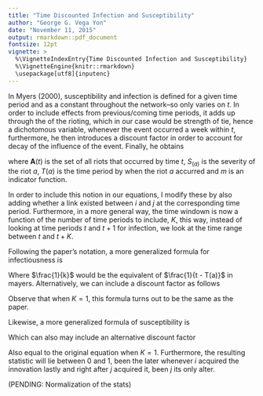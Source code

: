 ```yaml
---
title: "Time Discounted Infection and Susceptibility"
author: "George G. Vega Yon"
date: "November 11, 2015"
output: rmarkdown::pdf_document
fontsize: 12pt
vignette: >
  %\VignetteIndexEntry{Time Discounted Infection and Susceptibility}
  %\VignetteEngine{knitr::rmarkdown}
  \usepackage[utf8]{inputenc}
---
```


In Myers (2000), susceptibility and infection is defined for a given time period and as a constant throughout the network--so only varies on $t$. In order to include effects from previous/coming time periods, it adds up through the \emph{severity} of the rioting, which in our case would be strength of tie, hence a dichotomous variable, whenever the event occurred a week within $t$, furthermore, he then introduces a discount factor in order to account for decay of the influence of the event. Finally, he obtains

\begin{equation}
V_{(t)} = \sum_{a\in \mathbf{A}(t)} \frac{S_{(a)}m_{T(a), T\leq t-T(a)}}{t- T(a)}
\end{equation}

where $\mathbf{A}(t)$ is the set of all riots that occurred by time $t$, $S_{(a)}$ is the severity of the riot $a$, $T(a)$ is the time period by when the riot $a$ accurred and $m$ is an indicator function.

In order to include this notion in our equations, I modify these by also adding whether a link existed between $i$ and $j$ at the corresponding time period. Furthermore, in a more general way, the time windown is now a function of the number of time periods to include, $K$, this way, instead of looking at time periods $t$ and $t+1$ for infection, we look at the time range between $t$ and $t + K$.

\section{Infectiousness}

Following the paper's notation, a more generalized formula for infectiousness is

\begin{equation}\label{eq:infect-dec}
\frac{
\sum_{k=1}^K\sum_{j\neq i} \frac{x_{ji(t+k-1)}z_{j(t+k)}}{k}
}{
\sum_{k=1}^K\sum_{j\neq i} \frac{x_{ji(t+k-1)}z_{j([t+k;T])}}{k}
}
\end{equation}

\noindent Where $\frac{1}{k}$ would be the equivalent of $\frac{1}{t - T(a)}$ in mayers. Alternatively, we can include a discount factor as follows

\begin{equation}\label{eq:infect-exp}
\frac{
\sum_{k=1}^K\sum_{j\neq i} \frac{x_{ji(t+k-1)}z_{j(t+k)}}{(1+r)^{k-1}}
}{
\sum_{k=1}^K\sum_{j\neq i} \frac{x_{ji(t+k-1)}z_{j([t+k;T])}}{(1+r)^{k-1}}
}
\end{equation}

Observe that when $K=1$, this formula turns out to be the same as the paper.


\section{Susceptibility}

Likewise, a more generalized formula of susceptibility is

\begin{equation}\label{eq:suscept-dec}
\frac{
\sum_{k=1}^K\sum_{j\neq i} \frac{x_{ij(t-k+1)}z_{j(t-k)}}{k}
}{
\sum_{k=1}^K\sum_{j\neq i} \frac{x_{ij(t-k+1)}z_{j([1;t-k])}}{k}
}
\end{equation}

\noindent Which can also may include an alternative discount factor

\begin{equation}\label{eq:suscept-exp}
\frac{
\sum_{k=1}^K\sum_{j\neq i} \frac{x_{ij(t-k+1)}z_{j(t-k)}}{(1+r)^{k-1}}
}{
\sum_{k=1}^K\sum_{j\neq i} \frac{x_{ij(t-k+1)}z_{j([1;t-k])}}{(1+r)^{k-1}}
}
\end{equation}

Also equal to the original equation when $K=1$. Furthermore, the resulting statistic will lie between 0 and 1, been the later whenever $i$ acquired the innovation lastly and right after $j$ acquired it, been $j$ its only alter.

(PENDING: Normalization of the stats)
